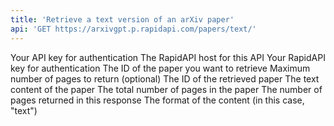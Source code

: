 ```yaml
---
title: 'Retrieve a text version of an arXiv paper'
api: 'GET https://arxivgpt.p.rapidapi.com/papers/text/'
---
```


<ParamField header="X-API-Key" type="string" required>
  Your API key for authentication
</ParamField>

<ParamField header="x-rapidapi-host" type="string" required>
  The RapidAPI host for this API
</ParamField>

<ParamField header="x-rapidapi-key" type="string" required>
  Your RapidAPI key for authentication
</ParamField>

<ParamField query="paper_id" type="string" required>
  The ID of the paper you want to retrieve
</ParamField>

<ParamField query="max_pages" type="integer">
  Maximum number of pages to return (optional)
</ParamField>

<ResponseField name="paper_id" type="string">
  The ID of the retrieved paper
</ResponseField>

<ResponseField name="content" type="string">
  The text content of the paper
</ResponseField>

<ResponseField name="total_pages" type="integer">
  The total number of pages in the paper
</ResponseField>

<ResponseField name="returned_pages" type="integer">
  The number of pages returned in this response
</ResponseField>

<ResponseField name="format" type="string">
  The format of the content (in this case, "text")
</ResponseField>